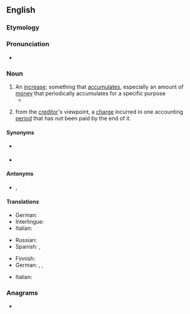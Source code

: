 ==English==

===Etymology===
{{suffix|en|accrue|al}}

===Pronunciation===
* {{IPA|en|/əˈkɹuːəl/}}

===Noun===
{{wikipedia}}
{{en-noun}}

# An [[increase]]; something that [[accumulate]]s, especially an amount of [[money]] that periodically accumulates for a specific purpose
#* {{quote-book|en|1985|Medury Bhaskara Rao|Foreign Collaboration Agreements: Some Issues: an Intensive Study of Income-tax, Foreign Exchange & Other Related Problems||104|The finding out of the source '''accrual''' or arisal of income is not material as the incidence of charge is dependent on the place of '''accrual''' or arisal of income.|url=https://books.google.com/books?id=uLMcAAAAMAAJ&q=%22arisal%22&dq=%22arisal%22&hl=en&sa=X&ved=0ahUKEwiEsemS1avjAhWEw1QKHbwkCW4Q6AEIWTAJ}}
# {{lb|en|accounting}} from the [[creditor]]'s viewpoint, a [[charge]] incurred in one accounting [[period]] that has not been paid by the end of it.

====Synonyms====
* {{sense|an increase}} {{l|en|arisal}}
* {{sense|accounting}} {{l|en|deferral}}

====Antonyms====
* {{sense|accounting}} {{l|en|deferral}}, {{l|en|prepayment}}

====Translations====
{{trans-top|an increase}}
* German: {{t+|de|Zuwachs|m}}
* Interlingue: {{t|ie|acrescement}}
* Italian: {{t+|it|accumulo|m}}
{{trans-mid}}
* Russian: {{t+|ru|накопле́ние}}
* Spanish: {{t+|es|incremento|m}}, {{t+|es|acumulación|f}}
{{trans-bottom}}

{{trans-top|an accounting charge}}
* Finnish: {{t|fi|siirtovelka}}
* German: {{t|de|abgegrenzte Schulden|f}}, {{t|de|Abgrenzungsposten|m}}, {{t|de|Rechnungsabgrenzungsposten|m}}
{{trans-mid}}
* Italian: {{t+|it|rateo|m}}
{{trans-bottom}}

===Anagrams===
* {{anagrams|en|a=aacclru|caracul}}
